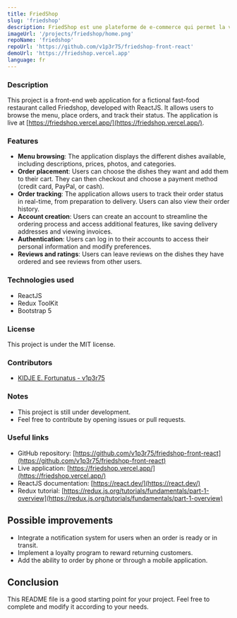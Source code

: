 ```yaml
---
title: FriedShop
slug: 'friedshop'
description: FriedShop est une plateforme de e-commerce qui permet la vente en ligne d'articles de divers types, avec un système de paiement intégré.
imageUrl: '/projects/friedshop/home.png'
repoName: 'friedshop'
repoUrl: 'https://github.com/v1p3r75/friedshop-front-react'
demoUrl: 'https://friedshop.vercel.app'
language: fr
---
```


### Description

This project is a front-end web application for a fictional fast-food restaurant called Friedshop, developed with ReactJS. It allows users to browse the menu, place orders, and track their status. The application is live at [https://friedshop.vercel.app/](https://friedshop.vercel.app/).

### Features

* **Menu browsing**: The application displays the different dishes available, including descriptions, prices, photos, and categories.
* **Order placement**: Users can choose the dishes they want and add them to their cart. They can then checkout and choose a payment method (credit card, PayPal, or cash).
* **Order tracking**: The application allows users to track their order status in real-time, from preparation to delivery. Users can also view their order history.
* **Account creation**: Users can create an account to streamline the ordering process and access additional features, like saving delivery addresses and viewing invoices.
* **Authentication**: Users can log in to their accounts to access their personal information and modify preferences.
* **Reviews and ratings**: Users can leave reviews on the dishes they have ordered and see reviews from other users.

### Technologies used

* ReactJS
* Redux ToolKit
* Bootstrap 5

### License

This project is under the MIT license.

### Contributors

- [KIDJE E. Fortunatus - v1p3r75](https://github.com/v1p3r75)


### Notes

* This project is still under development.
* Feel free to contribute by opening issues or pull requests.

### Useful links

* GitHub repository: [https://github.com/v1p3r75/friedshop-front-react](https://github.com/v1p3r75/friedshop-front-react)
* Live application: [https://friedshop.vercel.app/](https://friedshop.vercel.app/)
* ReactJS documentation: [https://react.dev/](https://react.dev/)
* Redux tutorial: [https://redux.js.org/tutorials/fundamentals/part-1-overview](https://redux.js.org/tutorials/fundamentals/part-1-overview)

## Possible improvements

* Integrate a notification system for users when an order is ready or in transit.
* Implement a loyalty program to reward returning customers.
* Add the ability to order by phone or through a mobile application.

## Conclusion

This README file is a good starting point for your project. Feel free to complete and modify it according to your needs.
